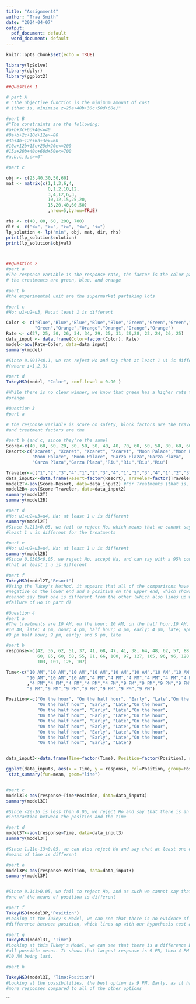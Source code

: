 ---
title: "Assignment4"
author: "Trae Smith"
date: "2024-04-07"
output:
  pdf_document: default
  word_document: default
---

```{r setup, include=FALSE}
knitr::opts_chunk$set(echo = TRUE)
```




```{r}
library(lpSolve)
library(dplyr)
library(ggplot2)

##Question 1

# part A
# "The objective function is the minimum amount of cost 
# (that is, minimize z=25a+40b+30c+50d+60e)"

#part B
#"The constraints are the following:
#a+b+3c+6d+4e<=40
#0a+b+2c+10d+12e>=80
#3a+4b+12c+6d+3e>=60
#10a+12b+15c+25d+20e<=200
#15a+20b+40c+60d+50e<=700
#a,b,c,d,e>=0"

#part c

obj <- c(25,40,30,50,60)
mat <- matrix(c(1,1,3,6,4,
                0,1,2,10,12,
                3,4,12,6,3,
                10,12,15,25,20,
                15,20,40,60,50)
                ,nrow=5,byrow=TRUE)

rhs <- c(40, 80, 60, 200, 700)
dir <- c("<=", ">=", ">=", "<=", "<=")
lp_solution <- lp("min", obj, mat, dir, rhs)
print(lp_solution$solution)
print(lp_solution$objval)



##Question 2
#part a
#The response variable is the response rate, the factor is the color paper, and 
# the treatments are green, blue, and orange

#part b
#the experimental unit are the supermarket partaking lots

#part c
#Ho: u1=u2=u3, Ha:at least 1 is different 

Color <- c("Blue","Blue","Blue","Blue","Blue","Green","Green","Green","Green",
           "Green","Orange","Orange","Orange","Orange","Orange")
Rate <- c(27, 25, 30, 26, 34, 34, 29, 25, 31, 29,28, 22, 24, 26, 25)
data_input <- data.frame(Color=factor(Color), Rate)
model<-aov(Rate~Color, data=data_input)
summary(model)

#Since 0.0917<0.1, we can reject Ho and say that at least 1 ui is different 
#(where i=1,2,3)

#part d
TukeyHSD(model, "Color", conf.level = 0.90 )

#While there is no clear winner, we know that green has a higher rate than 
#orange

#Question 3
#part a

# the response variable is score on safety, block factors are the travelers, 
#and treatment factors are the 

#part b (and c, since they're the same)
Score<-c(40, 60, 60, 20, 30, 50, 50, 40, 40, 70, 60, 50, 50, 80, 60, 60)
Resort<-c("Xcaret", "Xcaret", "Xcaret", "Xcaret", "Moon Palace","Moon Palace", 
          "Moon Palace", "Moon Palace", "Garza Plaza","Garza Plaza",
          "Garza Plaza","Garza Plaza","Riu","Riu","Riu","Riu")

Traveler<-c("1","2","3","4","1","2","3","4","1","2","3","4","1","2","3","4")
data_input2<-data.frame(Resort=factor(Resort), Traveler=factor(Traveler), Score)
model2T<-aov(Score~Resort, data=data_input2) #For Treatments (that is, Resort)
model2B<-aov(Score~Traveler, data=data_input2)
summary(model2T)
summary(model2B)

#part d
#Ho: u1=u2=u3=u4, Ha: at least 1 u is different
summary(model2T)
#Since 0.211>0.05, we fail to reject Ho, which means that we cannot say that at 
#least 1 u is different for the treatments

#part e
#Ho: u1=u2=u3=u4, Ha: at least 1 u is different
summary(model2B)
#Since 0.0305<0.05, we reject Ho, accept Ha, and can say with a 95% confidence 
#that at least 1 u is different

#part f
TukeyHSD(model2T,"Resort")
#Using the Tukey's Method, it appears that all of the comparisons have a 
#negative on the lower end and a positive on the upper end, which shows that we
#cannot say that one is different from the other (which also lines up with our 
#failure of Ho in part d)

#Question 4
#part a
#The treatments are 10 AM, on the hour; 10 AM, on the half hour;10 AM, early; 
#10 AM, late; 4 pm, hour; 4 pm, half hour; 4 pm, early; 4 pm, late; 9pm, hour; 
#9 pm half hour; 9 pm, early; and 9 pm, late

#part b
response<-c(42, 36, 62, 51, 37, 41, 68, 47, 41, 38, 64, 48, 62, 57, 88, 67, 60, 
            60, 85, 60, 58, 55, 81, 66, 100, 97, 127, 105, 96, 96, 120, 101, 
            103, 101, 126, 107)

Time<-c("10 AM","10 AM","10 AM","10 AM","10 AM","10 AM","10 AM","10 AM","10 AM",
        "10 AM","10 AM","10 AM","4 PM","4 PM","4 PM","4 PM","4 PM","4 PM","4 PM"
        ,"4 PM","4 PM","4 PM","4 PM","4 PM","9 PM","9 PM","9 PM","9 PM","9 PM",
        "9 PM","9 PM","9 PM","9 PM","9 PM","9 PM","9 PM")

Position<-c("On the hour", "On the half hour", "Early", "Late","On the hour", 
            "On the half hour", "Early", "Late","On the hour", 
            "On the half hour", "Early", "Late","On the hour", 
            "On the half hour", "Early", "Late","On the hour", 
            "On the half hour", "Early", "Late","On the hour", 
            "On the half hour", "Early", "Late","On the hour", 
            "On the half hour", "Early", "Late","On the hour", 
            "On the half hour", "Early", "Late","On the hour", 
            "On the half hour", "Early", "Late")


data_input3<-data.frame(Time=factor(Time), Position=factor(Position), response)

ggplot(data_input3, aes(x = Time, y = response, col=Position, group=Position))+ 
 stat_summary(fun=mean, geom="line")


#part c
model3I<-aov(response~Time*Position, data=data_input3)
summary(model3I)

#Since <2e-16 is less than 0.05, we reject Ho and say that there is an 
#interaction between the position and the time

#part d
model3T<-aov(response~Time, data=data_input3)
summary(model3T)

#Since 1.11e-13<0.05, we can also reject Ho and say that at least one of the 
#means of time is different

#part e
model3P<-aov(response~Position, data=data_input3)
summary(model3P)


#Since 0.141>0.05, we fail to reject Ho, and as such we cannot say that at least
#one of the means of position is different

#part f
TukeyHSD(model3P,"Position")
#Looking at the Tukey's Model, we can see that there is no evidence of 
#difference between position, which lines up with our hypothesis test at part e

#part g
TukeyHSD(model3T, "Time")
#Looking at this Tukey's Model, we can see that there is a difference between 
#all possible means. It shows that largest response is 9 PM, then 4 PM and then
#10 AM being last. 

#part h

TukeyHSD(model3I, "Time:Position")
#Looking at the possibilities, the best option is 9 PM, Early, as it have the 
#more responses compared to all of the other options


```
```
